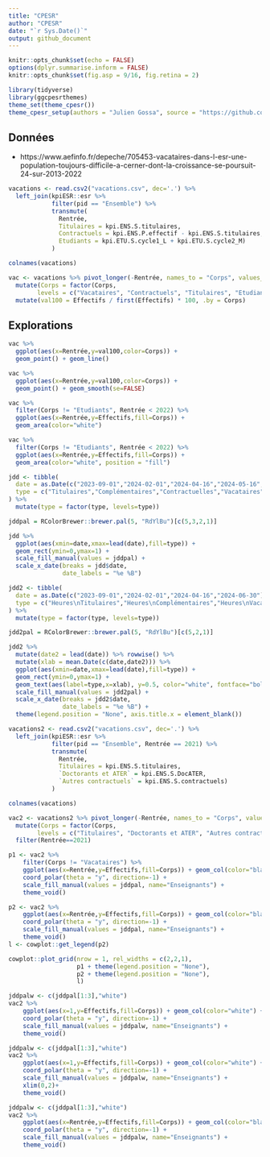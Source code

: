 ```yaml
---
title: "CPESR"
author: "CPESR"
date: "`r Sys.Date()`"
output: github_document
---
```


```r
knitr::opts_chunk$set(echo = FALSE)
options(dplyr.summarise.inform = FALSE)
knitr::opts_chunk$set(fig.asp = 9/16, fig.retina = 2)

library(tidyverse)
library(ggcpesrthemes)
theme_set(theme_cpesr())
theme_cpesr_setup(authors = "Julien Gossa", source = "https://github.com/cpesr/RFC/")
```

## Données 

- https://www.aefinfo.fr/depeche/705453-vacataires-dans-l-esr-une-population-toujours-difficile-a-cerner-dont-la-croissance-se-poursuit-24-sur-2013-2022



```r
vacations <- read.csv2("vacations.csv", dec='.') %>%
  left_join(kpiESR::esr %>%
            filter(pid == "Ensemble") %>%
            transmute(
              Rentrée,
              Titulaires = kpi.ENS.S.titulaires,
              Contractuels = kpi.ENS.P.effectif - kpi.ENS.S.titulaires,
              Etudiants = kpi.ETU.S.cycle1_L + kpi.ETU.S.cycle2_M)
            )

colnames(vacations)

vac <- vacations %>% pivot_longer(-Rentrée, names_to = "Corps", values_to = "Effectifs") %>%
  mutate(Corps = factor(Corps, 
        levels = c("Vacataires", "Contractuels", "Titulaires", "Etudiants"))) %>%
  mutate(val100 = Effectifs / first(Effectifs) * 100, .by = Corps) 
```

## Explorations

```r
vac %>%
  ggplot(aes(x=Rentrée,y=val100,color=Corps)) + 
  geom_point() + geom_line()
```


```r
vac %>%
  ggplot(aes(x=Rentrée,y=val100,color=Corps)) + 
  geom_point() + geom_smooth(se=FALSE)
```


```r
vac %>%
  filter(Corps != "Etudiants", Rentrée < 2022) %>%
  ggplot(aes(x=Rentrée,y=Effectifs,fill=Corps)) + 
  geom_area(color="white")
```

```r
vac %>%
  filter(Corps != "Etudiants", Rentrée < 2022) %>%
  ggplot(aes(x=Rentrée,y=Effectifs,fill=Corps)) + 
  geom_area(color="white", position = "fill")
```




```r
jdd <- tibble(
  date = as.Date(c("2023-09-01","2024-02-01","2024-04-16","2024-05-16","2024-07-01")),
  type = c("Titulaires","Complémentaires","Contractuelles","Vacataires",NA)
) %>%
  mutate(type = factor(type, levels=type))

jddpal = RColorBrewer::brewer.pal(5, "RdYlBu")[c(5,3,2,1)]

jdd %>%
  ggplot(aes(xmin=date,xmax=lead(date),fill=type)) + 
  geom_rect(ymin=0,ymax=1) +
  scale_fill_manual(values = jddpal) +
  scale_x_date(breaks = jdd$date,
               date_labels = "%e %B")
```

```r
jdd2 <- tibble(
  date = as.Date(c("2023-09-01","2024-02-01","2024-04-16","2024-06-30")),
  type = c("Heures\nTitulaires","Heures\nComplémentaires","Heures\nVacataires",NA)
) %>%
  mutate(type = factor(type, levels=type))

jdd2pal = RColorBrewer::brewer.pal(5, "RdYlBu")[c(5,2,1)]

jdd2 %>%
  mutate(date2 = lead(date)) %>% rowwise() %>% 
  mutate(xlab = mean.Date(c(date,date2))) %>%
  ggplot(aes(xmin=date,xmax=lead(date),fill=type)) + 
  geom_rect(ymin=0,ymax=1) +
  geom_text(aes(label=type,x=xlab), y=0.5, color="white", fontface="bold") +
  scale_fill_manual(values = jdd2pal) +
  scale_x_date(breaks = jdd2$date,
               date_labels = "%e %B") +
  theme(legend.position = "None", axis.title.x = element_blank())
```



```r
vacations2 <- read.csv2("vacations.csv", dec='.') %>%
  left_join(kpiESR::esr %>%
            filter(pid == "Ensemble", Rentrée == 2021) %>%
            transmute(
              Rentrée,
              Titulaires = kpi.ENS.S.titulaires,
              `Doctorants et ATER` = kpi.ENS.S.DocATER,
              `Autres contractuels` = kpi.ENS.S.contractuels)
            )

colnames(vacations)

vac2 <- vacations2 %>% pivot_longer(-Rentrée, names_to = "Corps", values_to = "Effectifs") %>%
  mutate(Corps = factor(Corps, 
        levels = c("Titulaires", "Doctorants et ATER", "Autres contractuels", "Vacataires"))) %>%
  filter(Rentrée==2021)
```

```r
p1 <- vac2 %>%
    filter(Corps != "Vacataires") %>%
    ggplot(aes(x=Rentrée,y=Effectifs,fill=Corps)) + geom_col(color="black") +
    coord_polar(theta = "y", direction=-1) +
    scale_fill_manual(values = jddpal, name="Enseignants") +
    theme_void()

p2 <- vac2 %>%
    ggplot(aes(x=Rentrée,y=Effectifs,fill=Corps)) + geom_col(color="black") +
    coord_polar(theta = "y", direction=-1) +
    scale_fill_manual(values = jddpal, name="Enseignants") +
    theme_void()
l <- cowplot::get_legend(p2)

cowplot::plot_grid(nrow = 1, rel_widths = c(2,2,1), 
                   p1 + theme(legend.position = "None"), 
                   p2 + theme(legend.position = "None"), 
                   l)
```


```r
jddpalw <- c(jddpal[1:3],"white")
vac2 %>%
    ggplot(aes(x=1,y=Effectifs,fill=Corps)) + geom_col(color="white") +
    coord_polar(theta = "y", direction=-1) +
    scale_fill_manual(values = jddpalw, name="Enseignants") +
    theme_void()
```

```r
jddpalw <- c(jddpal[1:3],"white")
vac2 %>%
    ggplot(aes(x=1,y=Effectifs,fill=Corps)) + geom_col(color="white") +
    coord_polar(theta = "y", direction=-1) +
    scale_fill_manual(values = jddpalw, name="Enseignants") +
    xlim(0,2)+
    theme_void()
```

```r
jddpalw <- c(jddpal[1:3],"white")
vac2 %>%
    ggplot(aes(x=Rentrée,y=Effectifs,fill=Corps)) + geom_col(color="black") +
    coord_polar(theta = "y", direction=-1) +
    scale_fill_manual(values = jddpalw, name="Enseignants") +
    theme_void()
```
